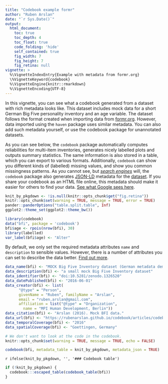 ```yaml
---
title: "Codebook example formr"
author: "Ruben Arslan"
date: "`r Sys.Date()`"
output:
  html_document:
    toc: true
    toc_depth: 4
    toc_float: true
    code_folding: 'hide'
    self_contained: true
    fig_width: 7
    fig_height: 7
    fig_retina: null
vignette: >
  %\VignetteIndexEntry{Example with metadata from formr.org}
  \%VignetteKeyword{codebook}
  %\VignetteEngine{knitr::rmarkdown}
  %\VignetteEncoding{UTF-8}
---
```



In this vignette, you can see what a codebook generated from a dataset with rich
metadata looks like. This dataset includes mock data for a short German Big Five 
personality inventory and an age variable. The dataset follows the format created
when importing data from [formr.org](https://formr.org). However, data imported
using the `haven` package uses similar metadata. You can also add such metadata
yourself, or use the codebook package for unannotated datasets.

As you can see below, the `codebook` package automatically computes reliabilities
for multi-item inventories, generates nicely labelled plots and outputs summary statistics.
The same information is also stored in a table, which you can export to various formats.
Additionally, `codebook` can show you different kinds of (labelled) missing values, and show you common 
missingness patterns.
As _you_ cannot see, but _[search engines](https://toolbox.google.com/datasetsearch)_
will, the `codebook` package also generates [JSON-LD](https://json-ld.org/) metadata for the [dataset](https://developers.google.com/search/docs/data-types/dataset). If you share your codebook as an HTML file online, this metadata should make it easier for others
to find your data. [See what Google sees here](https://search.google.com/structured-data/testing-tool#url=https%3A%2F%2Frubenarslan.github.io%2Fcodebook%2Farticles%2Fcodebook.html).

```r
knit_by_pkgdown <- !is.null(knitr::opts_chunk$get("fig.retina"))
knitr::opts_chunk$set(warning = TRUE, message = TRUE, error = TRUE)
pander::panderOptions("table.split.table", Inf)
ggplot2::theme_set(ggplot2::theme_bw())

library(codebook)
data("bfi", package = 'codebook')
bfi$age <- rpois(nrow(bfi), 30)
library(labelled)
var_label(bfi$age) <- "Alter"
```

By default, we only set the required metadata attributes `name` and `description`
to sensible values. However, there is a number of attributes you can set to 
describe the data better. [Find out more](https://developers.google.com/search/docs/data-types/dataset).

```r
data_name(bfi) <- "MOCK Big Five Inventory dataset (German metadata demo)"
data_description(bfi) <- "a small mock Big Five Inventory dataset"
data_identifier(bfi) <- "doi:10.5281/zenodo.1326520"
data_datePublished(bfi) <- "2016-06-01"
data_creator(bfi) <- list(
      "@type" = "Person",
      givenName = "Ruben", familyName = "Arslan",
      email = "ruben.arslan@gmail.com", 
      affiliation = list("@type" = "Organization",
        name = "MPI Human Development, Berlin"))
data_citation(bfi) <- "Arslan (2016). Mock BFI data."
data_url(bfi) <- "https://rubenarslan.github.io/codebook/articles/codebook.html"
data_temporalCoverage(bfi) <- "2016" 
data_spatialCoverage(bfi) <- "Goettingen, Germany" 
```

```r
# We don't want to look at the code in the codebook.
knitr::opts_chunk$set(warning = TRUE, message = TRUE, echo = FALSE)
```

```r
codebook(bfi, metadata_table = knit_by_pkgdown, metadata_json = TRUE)
```


`r ifelse(knit_by_pkgdown, '', '### Codebook table')`

```r
if (!knit_by_pkgdown) {
  codebook:::escaped_table(codebook_table(bfi))
}
```
